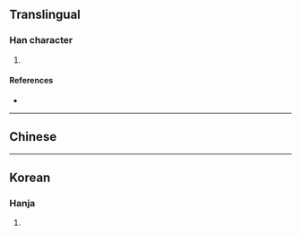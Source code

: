 {{character info/new}}
==Translingual==

===Han character===
{{Han char|rn=60|rad=彳|as=08|sn=11|four=|canj=HOTA|ids=⿰彳昔}}

# {{defn|Han|sort=彳08}}

====References====
* {{Han ref|kx=0369.081|dkj=10168|dj=0694.070|hdz=20826.120|uh=5FA3|ud=24483}}

----

==Chinese==
{{zh-see|借|v}}

----

==Korean==

===Hanja===
{{ko-hanja|hangeul=차|eumhun=|rv=cha|mr=ch'a|y=cha}}

# {{defn|lang=ko|sort=彳08}}